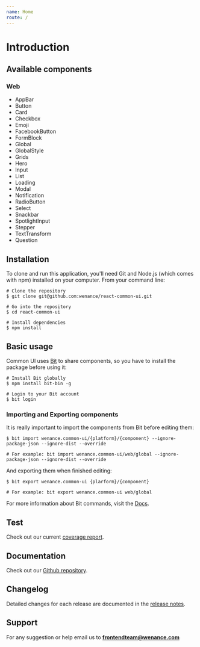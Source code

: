 ```yaml
---
name: Home
route: /
---
```


# Introduction

## Available components

### Web

- AppBar
- Button
- Card
- Checkbox
- Emoji
- FacebookButton
- FormBlock
- Global
- GlobalStyle
- Grids
- Hero
- Input
- List
- Loading
- Modal
- Notification
- RadioButton
- Select
- Snackbar
- SpotlightInput
- Stepper
- TextTransform
- Question

## Installation

To clone and run this application, you'll need Git and Node.js (which comes with npm) installed on your computer. From your command line:

```
# Clone the repository
$ git clone git@github.com:wenance/react-common-ui.git

# Go into the repository
$ cd react-common-ui

# Install dependencies
$ npm install
```

## Basic usage

Common UI uses [Bit](https://bitsrc.io/) to share components, so you have to install the package before using it:

```
# Install Bit globally
$ npm install bit-bin -g

# Login to your Bit account
$ bit login
```

### Importing and Exporting components

It is really important to import the components from Bit before editing them:

```
$ bit import wenance.common-ui/{platform}/{component} --ignore-package-json --ignore-dist --override

# For example: bit import wenance.common-ui/web/global --ignore-package-json --ignore-dist --override
```

And exporting them when finished editing:

```
$ bit export wenance.common-ui {plarform}/{component}

# For example: bit export wenance.common-ui web/global
```

For more information about Bit commands, visit the [Docs](https://docs.bitsrc.io/).

## Test

Check out our current [coverage report](./jest/index.html).

## Documentation

Check out our [Github repository](https://github.com/wenance/react-common-ui).

## Changelog

Detailed changes for each release are documented in the [release notes](https://github.com/wenance/react-common-ui/releases).

## Support

For any suggestion or help email us to **frontendteam@wenance.com**
